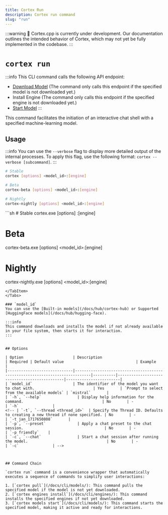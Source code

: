 ```yaml
---
title: Cortex Run
description: Cortex run command
slug: "run"
---
```



:::warning
🚧 Cortex.cpp is currently under development. Our documentation outlines the intended behavior of Cortex, which may not yet be fully implemented in the codebase.
:::

# `cortex run`
:::info
This CLI command calls the following API endpoint:
- [Download Model](/api-reference#tag/models/post/v1/models/pull) (The command only calls this endpoint if the specified model is not downloaded yet.)
- Install Engine (The command only calls this endpoint if the specified engine is not downloaded yet.)
- [Start Model](/api-reference#tag/models/post/v1/models/start)
:::

This command facilitates the initiation of an interactive chat shell with a specified machine-learning model.

## Usage
:::info
You can use the `--verbose` flag to display more detailed output of the internal processes. To apply this flag, use the following format: `cortex --verbose [subcommand]`.
:::
<Tabs>
  <TabItem value="MacOs/Linux" label="MacOs/Linux">
  ```sh
  # Stable
  cortex [options] <model_id>:[engine]

  # Beta
  cortex-beta [options] <model_id>:[engine]

  # Nightly
  cortex-nightly [options] <model_id>:[engine]
  ```
  </TabItem>
  <TabItem value="Windows" label="Windows">
  ```sh
  # Stable
  cortex.exe [options] <model_id>:[engine]
  
  # Beta
  cortex-beta.exe [options] <model_id>:[engine]

  # Nightly
  cortex-nightly.exe [options] <model_id>:[engine]
  ```
  </TabItem>
</Tabs>

### `model_id`
You can use the [Built-in models](/docs/hub/cortex-hub) or Supported [HuggingFace models](/docs/hub/hugging-face).

:::info
This command downloads and installs the model if not already available in your file system, then starts it for interaction.
:::


## Options

| Option                      | Description                                                                 | Required | Default value                                | Example                |
|-----------------------------|-----------------------------------------------------------------------------|----------|----------------------------------------------|------------------------|
| `model_id`                  | The identifier of the model you want to chat with.                          | Yes       | `Prompt to select from the available models` | `mistral`       |
| `-h`, `--help`                | Display help information for the command.                                   | No       | -                                            | `-h`               |
<!-- | `-t`, `--thread <thread_id>`  | Specify the Thread ID. Defaults to creating a new thread if none specified. | No       | -                                            | `-t jan_1717650808`       |
| `-p`, `--preset`              | Apply a chat preset to the chat session.                                    | No       | -                                            | `-p friendly`    |
| `-c`, `--chat`                | Start a chat session after running the model.                                   | No       | -                                            | `-c`               | -->



## Command Chain

`cortex run` command is a convenience wrapper that automatically executes a sequence of commands to simplify user interactions:

1. [`cortex pull`](/docs/cli/models/): This command pulls the specified model if the model is not yet downloaded.
2. [`cortex engines install`](/docs/cli/engines/): This command installs the specified engines if not yet downloaded.
3. [`cortex models start`](/docs/cli/models/): This command starts the specified model, making it active and ready for interactions.
